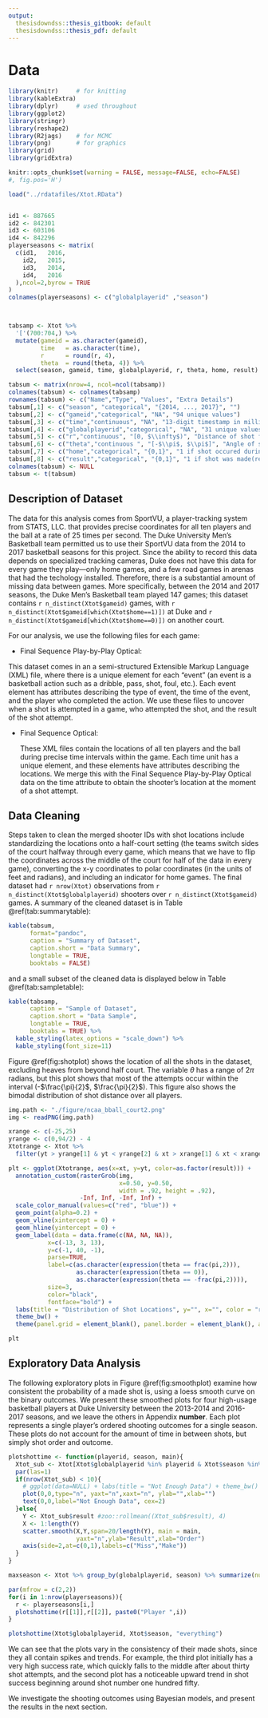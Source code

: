 ```yaml
---
output:
  thesisdowndss::thesis_gitbook: default
  thesisdowndss::thesis_pdf: default
---
```


# Data {#data}

```r

library(knitr)     # for knitting
library(kableExtra)
library(dplyr)     # used throughout
library(ggplot2)
library(stringr)
library(reshape2)
library(R2jags)    # for MCMC
library(png)       # for graphics
library(grid)
library(gridExtra)

knitr::opts_chunk$set(warning = FALSE, message=FALSE, echo=FALSE)
#, fig.pos='H')

load("../rdatafiles/Xtot.RData")


id1 <- 887665 
id2 <- 842301 
id3 <- 603106 
id4 <- 842296 
playerseasons <- matrix(
  c(id1,   2016,
    id2,   2015,
    id3,   2014,
    id4,   2016
  ),ncol=2,byrow = TRUE
)
colnames(playerseasons) <- c("globalplayerid" ,"season")



tabsamp <- Xtot %>%
  '['(700:704,) %>%
  mutate(gameid = as.character(gameid),
         time   = as.character(time),
         r      = round(r, 4),
         theta  = round(theta, 4)) %>%
  select(season, gameid, time, globalplayerid, r, theta, home, result)

tabsum <- matrix(nrow=4, ncol=ncol(tabsamp))
colnames(tabsum) <- colnames(tabsamp)
rownames(tabsum) <- c("Name","Type", "Values", "Extra Details")
tabsum[,1] <- c("season", "categorical", "{2014, ..., 2017}", "")
tabsum[,2] <- c("gameid","categorical", "NA", "94 unique values")
tabsum[,3] <- c("time","continuous", "NA", "13-digit timestamp in milliseconds")
tabsum[,4] <- c("globalplayerid","categorical", "NA", "31 unique values")
tabsum[,5] <- c("r","continuous", "[0, $\\infty$)", "Distance of shot from hoop (feet)")
tabsum[,6] <- c("theta","continuous ", "[-$\\pi$, $\\pi$]", "Angle of shot (radians)")
tabsum[,7] <- c("home","categorical", "{0,1}", "1 if shot occured during a home game")
tabsum[,8] <- c("result","categorical", "{0,1}", "1 if shot was made(response)")
colnames(tabsum) <- NULL
tabsum <- t(tabsum)

```

<!--

**Help!** This does not work :(

Here is a reference to the plot Figure \@ref(fig:dukelogo).

```r
plot(iris)
```

Here is a reference to the table Table \@ref(tab:maxdelays)


```r
kable(#max_delays, 
      #col.names = c("Airline", "Max Arrival Delay"),
      head(iris),
      caption = "Maximum Delays by Airline",
      caption.short = "Max Delays by Airline",
      longtable = TRUE,
      booktabs = TRUE)
```

-->

## Description of Dataset

The data for this analysis comes from SportVU, a player-tracking system from STATS, LLC. that provides precise coordinates for all ten players and the ball at a rate of 25 times per second. The Duke University Men's Basketball team permitted us to use their SportVU data from the 2014 to 2017 basketball seasons for this project. Since the ability to record this data depends on specialized tracking cameras, Duke does not have this data for every game they play---only home games, and a few road games in arenas that had the techology installed. Therefore, there is a substantial amount of missing data between games. More specifically, between the 2014 and 2017 seasons, the Duke Men's Basketball team played 147 games; this dataset contains `r n_distinct(Xtot$gameid)` games, with `r n_distinct(Xtot$gameid[which(Xtot$home==1)])` at Duke and `r n_distinct(Xtot$gameid[which(Xtot$home==0)])` on another court.

For our analysis, we use the following files for each game:

* Final Sequence Play-by-Play Optical:

This dataset comes in an a semi-structured Extensible Markup Language (XML) file, where there is a unique element for each "event" (an event is a basketball action such as a dribble, pass, shot, foul, etc.). Each event element has attributes describing the type of event, the time of the event, and the player who completed the action. We use these files to uncover when a shot is attempted in a game, who attempted the shot, and the result of the shot attempt.
    
<!--
* Box Score Optical:

We use this dataset to match the names and IDs of players who are in the game. This is also an XML file, with elements corresponding to individual players. These elements contain attributes describing information about the player (e.g. team name, jersey number) and various statistics for the game (e.g. points, assists, distance run).
-->

* Final Sequence Optical:

    These XML files contain the locations of all ten players and the ball during precise time intervals within the game. Each time unit has a unique element, and these elements have attributes describing the locations. We merge this with the Final Sequence Play-by-Play Optical data on the time attribute to obtain the shooter's location at the moment of a shot attempt.

## Data Cleaning

  Steps taken to clean the merged shooter IDs with shot locations include standardizing the locations onto a half-court setting (the teams switch sides of the court halfway through every game, which means that we have to flip the coordinates across the middle of the court for half of the data in every game), converting the x-y coordinates to polar coordinates (in the units of feet and radians), and including an indicator for home games. The final dataset had `r nrow(Xtot)` observations from `r n_distinct(Xtot$globalplayerid)` shooters over `r n_distinct(Xtot$gameid)` games. A summary of the cleaned dataset is in Table \@ref(tab:summarytable):

```r
kable(tabsum, 
      format="pandoc",
      caption = "Summary of Dataset",
      caption.short = "Data Summary",
      longtable = TRUE,
      booktabs = FALSE)
```

and a small subset of the cleaned data is displayed below in Table \@ref(tab:sampletable):

```r
kable(tabsamp,
      caption = "Sample of Dataset",
      caption.short = "Data Sample",
      longtable = TRUE,
      booktabs = TRUE) %>%
  kable_styling(latex_options = "scale_down") %>%
  kable_styling(font_size=11)
```


Figure \@ref(fig:shotplot) shows the location of all the shots in the dataset, excluding heaves from beyond half court. The variable $\theta$ has a range of $2\pi$ radians, but this plot shows that most of the attempts occur within the interval (-$\frac{\pi}{2}$, $\frac{\pi}{2}$). This figure also shows the bimodal distribution of shot distance over all players.

```r
img.path <- "./figure/ncaa_bball_court2.png"
img <- readPNG(img.path)

xrange <- c(-25,25)
yrange <- c(0,94/2) - 4
Xtotrange <- Xtot %>%
  filter(yt > yrange[1] & yt < yrange[2] & xt > xrange[1] & xt < xrange[2])

plt <- ggplot(Xtotrange, aes(x=xt, y=yt, color=as.factor(result))) + 
  annotation_custom(rasterGrob(img,
                               x=0.50, y=0.50,
                               width = .92, height = .92),
                    -Inf, Inf, -Inf, Inf) + 
  scale_color_manual(values=c("red", "blue")) +
  geom_point(alpha=0.2) +
  geom_vline(xintercept = 0) +
  geom_hline(yintercept = 0) +
  geom_label(data = data.frame(c(NA, NA, NA)),
           x=c(-13, 3, 13), 
           y=c(-1, 40, -1), 
           parse=TRUE,
           label=c(as.character(expression(theta == frac(pi,2))),
                   as.character(expression(theta == 0)),
                   as.character(expression(theta == -frac(pi,2)))),
           size=3,
           color="black", 
           fontface="bold") +
  labs(title = "Distribution of Shot Locations", y="", x="", color = "result") +
  theme_bw() + 
  theme(panel.grid = element_blank(), panel.border = element_blank(), axis.text = element_blank(), axis.ticks = element_blank())

plt
```


## Exploratory Data Analysis

The following exploratory plots in Figure \@ref(fig:smoothplot) examine how consistent the probability of a made shot is, using a loess smooth curve on the binary outcomes. We present these smoothed plots for four high-usage basketball players at Duke University between the 2013-2014 and 2016-2017 seasons, and we leave the others in Appendix **number**. Each plot represents a single player's ordered shooting outcomes for a single season. These plots do not account for the amount of time in between shots, but simply shot order and outcome. 



```r

plotshottime <- function(playerid, season, main){
  Xtot_sub <- Xtot[Xtot$globalplayerid %in% playerid & Xtot$season %in% season,]
  par(las=1)
  if(nrow(Xtot_sub) < 10){
    # ggplot(data=NULL) + labs(title = "Not Enough Data") + theme_bw()
    plot(0,0,type="n", yaxt="n",xaxt="n", ylab="",xlab="")
    text(0,0,label="Not Enough Data", cex=2)
  }else{
    Y <- Xtot_sub$result #zoo::rollmean((Xtot_sub$result), 4)
    X <- 1:length(Y)
    scatter.smooth(X,Y,span=20/length(Y), main = main,
                   yaxt="n",ylab="Result",xlab="Order")
    axis(side=2,at=c(0,1),labels=c("Miss","Make"))
  }
}

maxseason <- Xtot %>% group_by(globalplayerid, season) %>% summarize(num=n()) %>% group_by(globalplayerid) %>% mutate(m=max(num)) %>% filter(num==m) %>% as.data.frame()

par(mfrow = c(2,2))
for(i in 1:nrow(playerseasons)){
  r <- playerseasons[i,]
  plotshottime(r[[1]],r[[2]], paste0("Player ",i))
}
```

```r
plotshottime(Xtot$globalplayerid, Xtot$season, "everything")
```



We can see that the plots vary in the consistency of their made shots, since they all contain spikes and trends. For example, the third plot initially has a very high success rate, which quickly falls to the middle after about thirty shot attempts, and the second plot has a noticeable upward trend in shot success beginning around shot number one hundred fifty.

We investigate the shooting outcomes using Bayesian models, and present the results in the next section.
